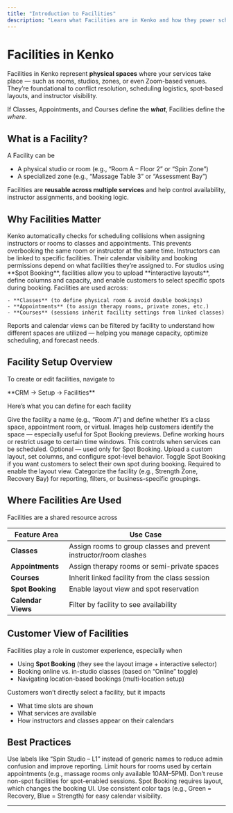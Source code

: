 ```yaml
---
title: "Introduction to Facilities"
description: "Learn what Facilities are in Kenko and how they power scheduling, conflict checks, spot booking, and more"
---
```


# Facilities in Kenko

Facilities in Kenko represent **physical spaces** where your services take place — such as rooms, studios, zones, or even Zoom-based venues. They’re foundational to conflict resolution, scheduling logistics, spot-based layouts, and instructor visibility.

If Classes, Appointments, and Courses define the **_what_**, Facilities define the _where_.

## What is a Facility?

A Facility can be

- A physical studio or room (e.g., “Room A – Floor 2” or “Spin Zone”)
- A specialized zone (e.g., “Massage Table 3” or “Assessment Bay”)

Facilities are **reusable across multiple services** and help control availability, instructor assignments, and booking logic.

## Why Facilities Matter

<AccordionGroup>
  <Accordion title="Scheduling Conflict Checks" icon="triangle-exclamation">
    Kenko automatically checks for scheduling collisions when assigning instructors or rooms to classes and appointments. This prevents overbooking the same room or instructor at the same time.
  </Accordion>
  <Accordion title="Instructor & Resource Visibility" icon="eye">
    Instructors can be linked to specific facilities. Their calendar visibility and booking permissions depend on what facilities they’re assigned to.
  </Accordion>
  <Accordion title="Spot Booking Integration" icon="border-all">
    For studios using **Spot Booking**, facilities allow you to upload **interactive layouts**, define columns and capacity, and enable customers to select specific spots during booking.
  </Accordion>
  <Accordion title="Used Across Services" icon="arrows-left-right">
    Facilities are used across:

    - **Classes** (to define physical room & avoid double bookings)
    - **Appointments** (to assign therapy rooms, private zones, etc.)
    - **Courses** (sessions inherit facility settings from linked classes)
  </Accordion>
  <Accordion title="Operational Analytics & Filtering" icon="chart-column">
    Reports and calendar views can be filtered by facility to understand how different spaces are utilized — helping you manage capacity, optimize scheduling, and forecast needs.
  </Accordion>
</AccordionGroup>

## Facility Setup Overview

To create or edit facilities, navigate to

<Note>
  **CRM → Setup → Facilities**
</Note>

Here’s what you can define for each facility

<CardGroup cols="2">
  <Card title="Name & Type" icon="keyboard">
    Give the facility a name (e.g., “Room A”) and define whether it’s a class space, appointment room, or virtual.
  </Card>
  <Card title="Upload Image" icon="image">
    Images help customers identify the space — especially useful for Spot Booking previews.
  </Card>
  <Card title="General Availability" icon="clock">
    Define working hours or restrict usage to certain time windows. This controls when services can be scheduled.
  </Card>
  <Card title="Facility Layout" icon="grid">
    Optional — used only for Spot Booking. Upload a custom layout, set columns, and configure spot-level behavior.
  </Card>
  <Card title="Enable Spot Booking" icon="bullseye">
    Toggle Spot Booking if you want customers to select their own spot during booking. Required to enable the layout view.
  </Card>
  <Card title="Tags & Zone Type" icon="tags">
    Categorize the facility (e.g., Strength Zone, Recovery Bay) for reporting, filters, or business-specific groupings.
  </Card>
</CardGroup>

## Where Facilities Are Used

Facilities are a shared resource across

| Feature Area       | Use Case                                                          |
| ------------------ | ----------------------------------------------------------------- |
| **Classes**        | Assign rooms to group classes and prevent instructor/room clashes |
| **Appointments**   | Assign therapy rooms or semi-private spaces                       |
| **Courses**        | Inherit linked facility from the class session                    |
| **Spot Booking**   | Enable layout view and spot reservation                           |
| **Calendar Views** | Filter by facility to see availability                            |

## Customer View of Facilities

Facilities play a role in customer experience, especially when

- Using **Spot Booking** (they see the layout image \+ interactive selector)
- Booking online vs. in-studio classes (based on “Online” toggle)
- Navigating location-based bookings (multi-location setup)

Customers won’t directly select a facility, but it impacts

- What time slots are shown
- What services are available
- How instructors and classes appear on their calendars

## Best Practices

<CardGroup cols="2">
  <Card title="Use Clear Facility Names" icon="tag">
    Use labels like “Spin Studio – L1” instead of generic names to reduce admin confusion and improve reporting.
  </Card>
  <Card title="Restrict General Availability" icon="clock-rotate-left">
    Limit hours for rooms used by certain appointments (e.g., massage rooms only available 10AM–5PM).
  </Card>
  <Card title="Create Separate Facilities for Spot Booking" icon="table-cells">
    Don’t reuse non-spot facilities for spot-enabled sessions. Spot Booking requires layout, which changes the booking UI.
  </Card>
  <Card title="Color Code by Zone" icon="palette">
    Use consistent color tags (e.g., Green = Recovery, Blue = Strength) for easy calendar visibility.
  </Card>
</CardGroup>

---